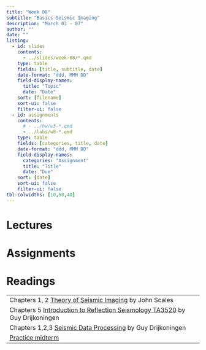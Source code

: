```yaml
---
title: "Week 08"
subtitle: "Basics Seismic Imaging"
description: "March 03 - 07"
author: ""
date: ""
listing:
  - id: slides
    contents:
      - ../slides/week-08/*.qmd
    type: table
    fields: [title, subtitle, date]
    date-format: "ddd, MMM DD"
    field-display-names:
      title: "Topic"
      date: "Date"
    sort: [filename]
    sort-ui: false
    filter-ui: false
  - id: assignments
    contents:
      # - ../hw/w3-*.qmd
      - ../labs/w8-*.qmd
    type: table
    fields: [categories, title, date]
    date-format: "ddd, MMM DD"
    field-display-names:
      categories: "Assignment"
      title: "Title"
      date: "Due"
    sort: [date]
    sort-ui: false
    filter-ui: false
tbl-colwidths: [10,50,40]
---
```


# Lectures

::: {#slides}
:::

# Assignments

::: {#assignments}
:::

# Readings

|                                                                                                           |
|-----------------------------------------------------------------------------------------------------------|
| Chapters 1, 2 [Theory of Seismic Imaging](https://www.dropbox.com/scl/fi/k47ysjn7j9i6d26c64nxy/imaging_scales.pdf?rlkey=9bt6o2l8ot2mrmszlex8pzxna&st=xg5lszi2&dl=0) by  John Scales              |
| Chapters 5 [Introduction to Reflection Seismology TA3520](https://www.dropbox.com/scl/fi/t54mp1a1w6ys800glqjye/IntroductionreflectionSeismology-ta3520.pdf?rlkey=ki2qr9ug2ngucdr5gcf509cu8&st=ubjtjel5&dl=0) by Guy Drijkoningen                | 
| Chapters 1,2,3 [Seismic Data Processing](https://www.dropbox.com/s/ce8tmrxhyrn8qds/SeismicProcessing2(tg001_ta3600).pdf?st=d5s4xlgb&dl=0) by Guy Drijkoningen                | 
| [Practice midterm](https://www.dropbox.com/s/67qnebms933cbqg/pratice_midterm_questions_selected.pdf?st=jdg9mrgw&dl=0) |
